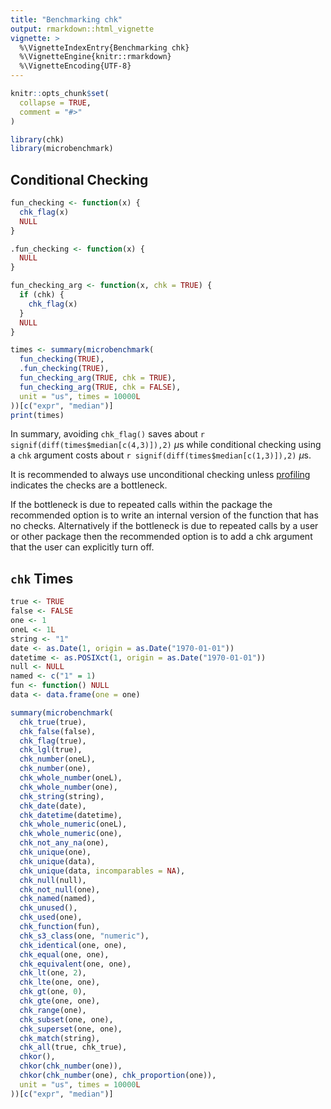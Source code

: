 ```yaml
---
title: "Benchmarking chk"
output: rmarkdown::html_vignette
vignette: >
  %\VignetteIndexEntry{Benchmarking chk}
  %\VignetteEngine{knitr::rmarkdown}
  %\VignetteEncoding{UTF-8}
---
```

  
```r
knitr::opts_chunk$set(
  collapse = TRUE,
  comment = "#>"
)
```

```r
library(chk)
library(microbenchmark)
```

## Conditional Checking

```r

fun_checking <- function(x) {
  chk_flag(x)
  NULL
}

.fun_checking <- function(x) {
  NULL
}

fun_checking_arg <- function(x, chk = TRUE) {
  if (chk) {
    chk_flag(x)
  }
  NULL
}
```

```r
times <- summary(microbenchmark(
  fun_checking(TRUE),
  .fun_checking(TRUE),
  fun_checking_arg(TRUE, chk = TRUE),
  fun_checking_arg(TRUE, chk = FALSE),
  unit = "us", times = 10000L
))[c("expr", "median")]
print(times)
```

In summary, avoiding `chk_flag()` saves about `r signif(diff(times$median[c(4,3)]),2)` $\mu$s while conditional checking using a `chk` argument costs about `r signif(diff(times$median[c(1,3)]),2)` $\mu$s.

It is recommended to always use unconditional checking unless [profiling](http://adv-r.had.co.nz/Profiling.html) indicates the checks are a bottleneck.

If the bottleneck is due to repeated calls within the package the recommended option is to write an internal version of the function that has no checks. 
Alternatively if the bottleneck is due to repeated calls by a user or other package then the recommended option is to add a chk argument that the user can explicitly turn off.

## `chk` Times

```r
true <- TRUE
false <- FALSE
one <- 1
oneL <- 1L
string <- "1"
date <- as.Date(1, origin = as.Date("1970-01-01"))
datetime <- as.POSIXct(1, origin = as.Date("1970-01-01"))
null <- NULL
named <- c("1" = 1)
fun <- function() NULL
data <- data.frame(one = one)
```

```r
summary(microbenchmark(
  chk_true(true),
  chk_false(false),
  chk_flag(true),
  chk_lgl(true),
  chk_number(oneL),
  chk_number(one),
  chk_whole_number(oneL),
  chk_whole_number(one),
  chk_string(string),
  chk_date(date),
  chk_datetime(datetime),
  chk_whole_numeric(oneL),
  chk_whole_numeric(one),
  chk_not_any_na(one),
  chk_unique(one),
  chk_unique(data),
  chk_unique(data, incomparables = NA),
  chk_null(null),
  chk_not_null(one),
  chk_named(named),
  chk_unused(),
  chk_used(one),
  chk_function(fun),
  chk_s3_class(one, "numeric"),
  chk_identical(one, one),
  chk_equal(one, one),
  chk_equivalent(one, one),
  chk_lt(one, 2),
  chk_lte(one, one),
  chk_gt(one, 0),
  chk_gte(one, one),
  chk_range(one),
  chk_subset(one, one),
  chk_superset(one, one),
  chk_match(string),
  chk_all(true, chk_true),
  chkor(),
  chkor(chk_number(one)),
  chkor(chk_number(one), chk_proportion(one)),
  unit = "us", times = 10000L
))[c("expr", "median")]
```
